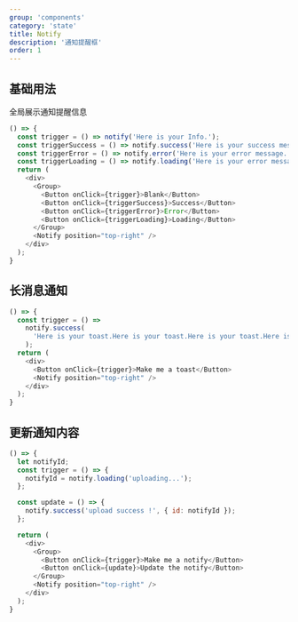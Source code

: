 ```yaml
---
group: 'components'
category: 'state'
title: Notify
description: '通知提醒框'
order: 1
---
```


## 基础用法

全局展示通知提醒信息

```js live=true
() => {
  const trigger = () => notify('Here is your Info.');
  const triggerSuccess = () => notify.success('Here is your success message.');
  const triggerError = () => notify.error('Here is your error message.');
  const triggerLoading = () => notify.loading('Here is your error message.');
  return (
    <div>
      <Group>
        <Button onClick={trigger}>Blank</Button>
        <Button onClick={triggerSuccess}>Success</Button>
        <Button onClick={triggerError}>Error</Button>
        <Button onClick={triggerLoading}>Loading</Button>
      </Group>
      <Notify position="top-right" />
    </div>
  );
}
```

## 长消息通知

```js live=true
() => {
  const trigger = () =>
    notify.success(
      'Here is your toast.Here is your toast.Here is your toast.Here is your toast.Here is your toast.Here is your toast.Here is your toast.'
    );
  return (
    <div>
      <Button onClick={trigger}>Make me a toast</Button>
      <Notify position="top-right" />
    </div>
  );
}
```

## 更新通知内容

```js live=true
() => {
  let notifyId;
  const trigger = () => {
    notifyId = notify.loading('uploading...');
  };

  const update = () => {
    notify.success('upload success !', { id: notifyId });
  };

  return (
    <div>
      <Group>
        <Button onClick={trigger}>Make me a notify</Button>
        <Button onClick={update}>Update the notify</Button>
      </Group>
      <Notify position="top-right" />
    </div>
  );
}
```
